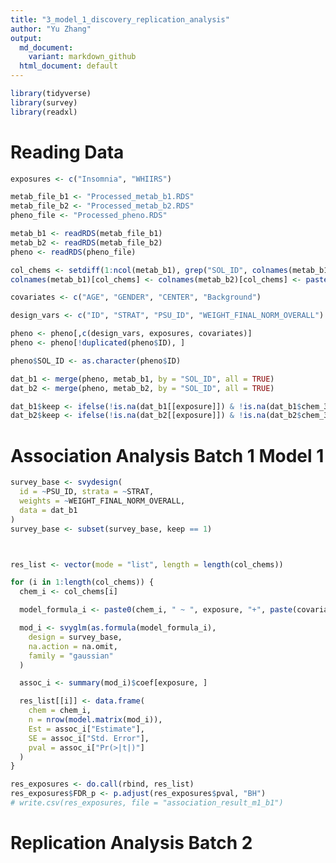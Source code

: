 ```yaml
---
title: "3_model_1_discovery_replication_analysis"
author: "Yu Zhang"
output:
  md_document:
    variant: markdown_github
  html_document: default
---
```


```r
library(tidyverse)
library(survey)
library(readxl)
```

# Reading Data
```r
exposures <- c("Insomnia", "WHIIRS")

metab_file_b1 <- "Processed_metab_b1.RDS"
metab_file_b2 <- "Processed_metab_b2.RDS"
pheno_file <- "Processed_pheno.RDS"

metab_b1 <- readRDS(metab_file_b1)
metab_b2 <- readRDS(metab_file_b2)
pheno <- readRDS(pheno_file)

col_chems <- setdiff(1:ncol(metab_b1), grep("SOL_ID", colnames(metab_b1)))
colnames(metab_b1)[col_chems] <- colnames(metab_b2)[col_chems] <- paste0("chem_", colnames(metab_b1)[col_chems])

covariates <- c("AGE", "GENDER", "CENTER", "Background")

design_vars <- c("ID", "STRAT", "PSU_ID", "WEIGHT_FINAL_NORM_OVERALL")

pheno <- pheno[,c(design_vars, exposures, covariates)]
pheno <- pheno[!duplicated(pheno$ID), ]

pheno$SOL_ID <- as.character(pheno$ID)

dat_b1 <- merge(pheno, metab_b1, by = "SOL_ID", all = TRUE)
dat_b2 <- merge(pheno, metab_b2, by = "SOL_ID", all = TRUE)

dat_b1$keep <- ifelse(!is.na(dat_b1[[exposure]]) & !is.na(dat_b1$chem_35), 1, 0)
dat_b2$keep <- ifelse(!is.na(dat_b2[[exposure]]) & !is.na(dat_b2$chem_35), 1, 0)
```

# Association Analysis Batch 1 Model 1
```r
survey_base <- svydesign(
  id = ~PSU_ID, strata = ~STRAT,
  weights = ~WEIGHT_FINAL_NORM_OVERALL,
  data = dat_b1
)
survey_base <- subset(survey_base, keep == 1)



res_list <- vector(mode = "list", length = length(col_chems))

for (i in 1:length(col_chems)) {
  chem_i <- col_chems[i]

  model_formula_i <- paste0(chem_i, " ~ ", exposure, "+", paste(covariates, collapse = "+"))

  mod_i <- svyglm(as.formula(model_formula_i),
    design = survey_base,
    na.action = na.omit,
    family = "gaussian"
  )

  assoc_i <- summary(mod_i)$coef[exposure, ]

  res_list[[i]] <- data.frame(
    chem = chem_i,
    n = nrow(model.matrix(mod_i)),
    Est = assoc_i["Estimate"],
    SE = assoc_i["Std. Error"],
    pval = assoc_i["Pr(>|t|)"]
  )
}

res_exposures <- do.call(rbind, res_list)
res_exposures$FDR_p <- p.adjust(res_exposures$pval, "BH")
# write.csv(res_exposures, file = "association_result_m1_b1")
```

# Replication Analysis Batch 2

